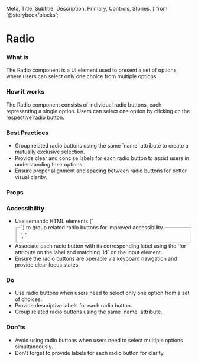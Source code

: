   Meta,
  Title,
  Subtitle,
  Description,
  Primary,
  Controls,
  Stories,
} from '@storybook/blocks';

<Meta of={NsRadio} />

<h1>Radio</h1>

<h3>What is</h3>
<p>
  The Radio component is a UI element used to present a set of options where
  users can select only one choice from multiple options.
</p>

<h3>How it works</h3>
<p>
  The Radio component consists of individual radio buttons, each representing a
  single option. Users can select one option by clicking on the respective radio
  button.
</p>
<Primary />

<h3>Best Practices</h3>
<ul>
  <li>
    Group related radio buttons using the same `name` attribute to create a
    mutually exclusive selection.
  </li>
  <li>
    Provide clear and concise labels for each radio button to assist users in
    understanding their options.
  </li>
  <li>
    Ensure proper alignment and spacing between radio buttons for better visual
    clarity.
  </li>
</ul>

<h3>Props</h3>
<Controls />

<h3>Accessibility</h3>
<ul>
  <li>Use semantic HTML elements (`<fieldset>`, `<legend>`) to group related radio buttons for improved accessibility.</li>
  <li>Associate each radio button with its corresponding label using the `for` attribute on the label and matching `id` on the input element.</li>
  <li>Ensure the radio buttons are operable via keyboard navigation and provide clear focus states.</li>
</ul>

<h3>Do</h3>
<ul>
  <li>
    Use radio buttons when users need to select only one option from a set of
    choices.
  </li>
  <li>Provide descriptive labels for each radio button.</li>
  <li>Group related radio buttons using the same `name` attribute.</li>
</ul>

<h3>Don'ts</h3>
<ul>
  <li>
    Avoid using radio buttons when users need to select multiple options
    simultaneously.
  </li>
  <li>Don't forget to provide labels for each radio button for clarity.</li>
</ul>

<Stories />
